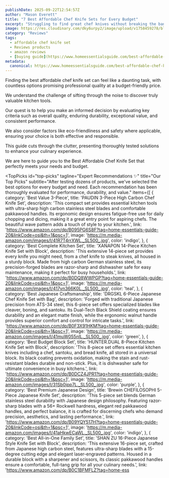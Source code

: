 ```yaml
---
publishDate: 2025-09-22T12:54:57Z
author: "Mason Everett"
title: "7 Best Affordable Chef Knife Sets for Every Budget"
excerpt: "Struggling to find great chef knives without breaking the bank? We tested dozens of affordable chef knife sets to help you slice and dice with confidence. Discover top-rated options."
image: https://res.cloudinary.com/dky6urpy2/image/upload/v1758459278/blog_image_1758459278_gnvbkt.webp
category: "Reviews"
tags:
  - affordable chef knife set
  - Reviews products
  - amazon reviews
  - [buying guide](https://www.homeessentialsguide.com/best-affordable-kitchen-knife-set)
metadata:
  canonical: https://www.homeessentialsguide.com/best-affordable-chef-knife-set
---
```



<p>Finding the best affordable chef knife set can feel like a daunting task, with countless options promising professional quality at a budget-friendly price.</p>
<p>We understand the challenge of sifting through the noise to discover truly valuable kitchen tools.</p>
<p>Our quest is to help you make an informed decision by evaluating key criteria such as overall quality, enduring durability, exceptional value, and consistent performance.</p>
<p>We also consider factors like eco-friendliness and safety where applicable, ensuring your choice is both effective and responsible.</p>
<p>This guide cuts through the clutter, presenting thoroughly tested solutions to enhance your culinary experience.</p>
<p>We are here to guide you to the Best Affordable Chef Knife Set that perfectly meets your needs and budget.</p>

<TopPicks
  id="top-picks"
  tagline="Expert Recommendations ✨"
  title="Our Top Picks"
  subtitle="After testing dozens of products, we've selected the best options for every budget and need. Each recommendation has been thoroughly evaluated for performance, durability, and value."
  items={[
    {
      category: 'Best Value 3-Piece',
      title: 'PAUDIN 3-Piece High Carbon Chef Knife Set',
      description: 'This compact set provides essential kitchen tools with ultra-sharp high carbon stainless steel blades and comfortable pakkawood handles. Its ergonomic design ensures fatigue-free use for daily chopping and dicing, making it a great entry point for aspiring chefs. The beautiful wave pattern adds a touch of style to your kitchen.',
      link: 'https://www.amazon.com/dp/B095PG6S8F?tag=home-essentials-guide-20&linkCode=osi&th=1&psc=1',
      image: 'https://m.media-amazon.com/images/I/41R7T4rrXWL._SL500_.jpg',
      color: 'indigo',
    },
    {
      category: 'Best Complete Kitchen Set',
      title: 'XANAPON 14-Piece Kitchen Knife Set with Block',
      description: 'This extensive 14-piece set provides every knife you might need, from a chef knife to steak knives, all housed in a sturdy block. Made from high carbon German stainless steel, its precision-forged blades are razor-sharp and dishwasher safe for easy maintenance, making it perfect for busy households.',
      link: 'https://www.amazon.com/dp/B0DQ8WWPGP?tag=home-essentials-guide-20&linkCode=osi&th=1&psc=1',
      image: 'https://m.media-amazon.com/images/I/417yn366K0L._SL500_.jpg',
      color: 'teal',
    },
    {
      category: 'Best Japanese Craftsmanship',
      title: 'DRGSKL 6-Piece Japanese Chef Knife Set with Bag',
      description: 'Forged with traditional Japanese precision from ATS-34 steel, this 6-piece set offers specialized blades like cleaver, boning, and santoku. Its Dual-Tech Black Shield coating ensures durability and an elegant matte finish, while the ergonomic walnut handle provides superior comfort and control for intricate tasks.',
      link: 'https://www.amazon.com/dp/B0F3X91HKM?tag=home-essentials-guide-20&linkCode=osi&th=1&psc=1',
      image: 'https://m.media-amazon.com/images/I/41muW055nlL._SL500_.jpg',
      color: 'green',
    },
    {
      category: 'Best Budget Block Set',
      title: 'HUNTER.DUAL 8-Piece Kitchen Knife Set with Block',
      description: 'This 8-piece set offers essential kitchen knives including a chef, santoku, and bread knife, all stored in a universal block. Its black coating prevents oxidation, making the stain and rust-resistant blades durable and non-stick. Plus, it is dishwasher safe for ultimate convenience in busy kitchens.',
      link: 'https://www.amazon.com/dp/B0DCZ4JPR1?tag=home-essentials-guide-20&linkCode=osi&th=1&psc=1',
      image: 'https://m.media-amazon.com/images/I/31Sb0ipp7L._SL500_.jpg',
      color: 'purple',
    },
    {
      category: 'Best Premium Japanese Design',
      title: 'Brewin CHEFILOSOPHI 5-Piece Japanese Knife Set',
      description: 'This 5-piece set blends German stainless steel durability with Japanese design philosophy. Featuring razor-sharp blades with a 56+ Rockwell hardness, elegant red pakkawood handles, and perfect balance, it is crafted for discerning chefs who demand precision, aesthetics, and lasting performance.',
      link: 'https://www.amazon.com/dp/B09YQY517H?tag=home-essentials-guide-20&linkCode=osi&th=1&psc=1',
      image: 'https://m.media-amazon.com/images/I/41aHkwECaWL._SL500_.jpg',
      color: 'indigo',
    },
    {
      category: 'Best All-in-One Family Set',
      title: 'SHAN ZU 16-Piece Japanese Style Knife Set with Block',
      description: 'This extensive 16-piece set, crafted from Japanese high carbon steel, features ultra-sharp blades with a 15-degree cutting edge and elegant laser-engraved patterns. Housed in a durable block with a sharpener and scissors, its classic pakkawood handles ensure a comfortable, full-tang grip for all your culinary needs.',
      link: 'https://www.amazon.com/dp/B0C1BFMFLZ?tag=home-ess